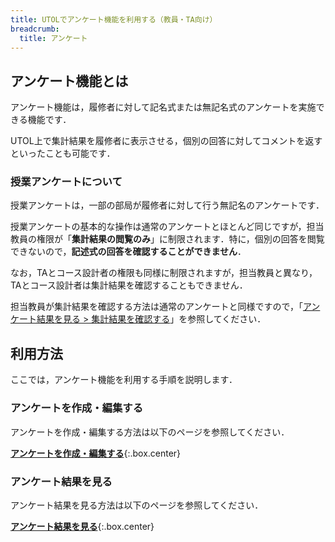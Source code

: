 ```yaml
---
title: UTOLでアンケート機能を利用する（教員・TA向け）
breadcrumb:
  title: アンケート
---
```


## アンケート機能とは

アンケート機能は，履修者に対して記名式または無記名式のアンケートを実施できる機能です．

UTOL上で集計結果を履修者に表示させる，個別の回答に対してコメントを返すといったことも可能です．

### 授業アンケートについて

授業アンケートは，一部の部局が履修者に対して行う無記名のアンケートです．

授業アンケートの基本的な操作は通常のアンケートとほとんど同じですが，担当教員の権限が「**集計結果の閲覧のみ**」に制限されます．特に，個別の回答を閲覧できないので，**記述式の回答を確認することができません**．

なお，TAとコース設計者の権限も同様に制限されますが，担当教員と異なり，TAとコース設計者は集計結果を確認することもできません．

担当教員が集計結果を確認する方法は通常のアンケートと同様ですので，「[アンケート結果を見る > 集計結果を確認する](result#view-result)」を参照してください．

## 利用方法

ここでは，アンケート機能を利用する手順を説明します．

### アンケートを作成・編集する

アンケートを作成・編集する方法は以下のページを参照してください．

**[アンケートを作成・編集する](create)**{:.box.center}

### アンケート結果を見る

アンケート結果を見る方法は以下のページを参照してください．

**[アンケート結果を見る](result)**{:.box.center}
